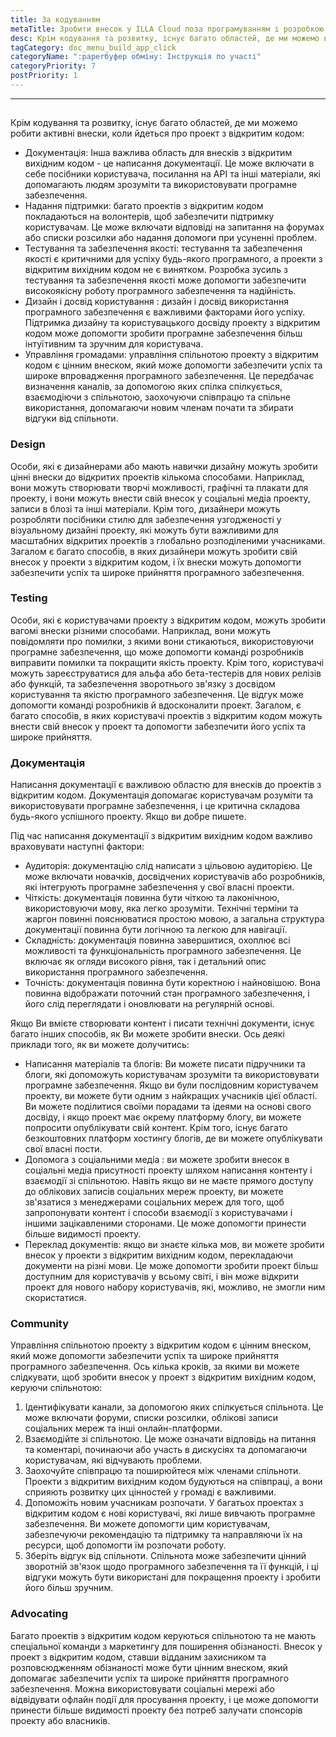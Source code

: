 ```yaml
---
title: За кодуванням
metaTitle: Зробити внесок у ILLA Cloud поза програмуванням і розробкою
desc: Крім кодування та розвитку, існує багато областей, де ми можемо внести активні внески до ILLA Cloud
tagCategory: doc_menu_build_app_click
categoryName: ":paperбуфер обміну: Інструкція по участі"
categoryPriority: 7
postPriority: 1
---
```


* * *

## <Heading hidden>Після кодування</Heading>

Крім кодування та розвитку, існує багато областей, де ми можемо робити активні внески, коли йдеться про проект з відкритим кодом:

-   Документація: Інша важлива область для внесків з відкритим вихідним кодом - це написання документації. Це може включати в себе посібники користувача, посилання на API та інші матеріали, які допомагають людям зрозуміти та використовувати програмне забезпечення.
-   Надання підтримки: багато проектів з відкритим кодом покладаються на волонтерів, щоб забезпечити підтримку користувачам. Це може включати відповіді на запитання на форумах або списки розсилки або надання допомоги при усуненні проблем.
-   Тестування та забезпечення якості: тестування та забезпечення якості є критичними для успіху будь-якого програмного, а проекти з відкритим вихідним кодом не є винятком. Розробка зусиль з тестування та забезпечення якості може допомогти забезпечити високоякісну роботу програмного забезпечення та надійність.
-   Дизайн і досвід користування : дизайн і досвід використання програмного забезпечення є важливими факторами його успіху. Підтримка дизайну та користувацького досвіду проекту з відкритим кодом може допомогти зробити програмне забезпечення більш інтуїтивним та зручним для користувача.
-   Управління громадами: управління спільнотою проекту з відкритим кодом є цінним внеском, який може допомогти забезпечити успіх та широке впровадження програмного забезпечення. Це передбачає визначення каналів, за допомогою яких спілка спілкується, взаємодіючи з спільнотою, заохочуючи співпрацю та спільне використання, допомагаючи новим членам почати та збирати відгуки від спільноти.

### [](https://www.illacloud.com/zh-CN/blog/opensource-for-non-developers#design)Design

Особи, які є дизайнерами або мають навички дизайну можуть зробити цінні внески до відкритих проектів кількома способами. Наприклад, вони можуть створювати творчі можливості, графічні та плакати для проекту, і вони можуть внести свій внесок у соціальні медіа проекту, записи в блозі та інші матеріали. Крім того, дизайнери можуть розробляти посібники стилю для забезпечення узгодженості у візуальному дизайні проекту, які можуть бути важливими для масштабних відкритих проектів з глобально розподіленими учасниками. Загалом є багато способів, в яких дизайнери можуть зробити свій внесок у проекти з відкритим кодом, і їх внески можуть допомогти забезпечити успіх та широке прийняття програмного забезпечення.

### [](https://www.illacloud.com/zh-CN/blog/opensource-for-non-developers#testing)Testing

Особи, які є користувачами проекту з відкритим кодом, можуть зробити вагомі внески різними способами. Наприклад, вони можуть повідомляти про помилки, з якими вони стикаються, використовуючи програмне забезпечення, що може допомогти команді розробників виправити помилки та покращити якість проекту. Крім того, користувачі можуть зареєструватися для альфа або бета-тестерів для нових релізів або функцій, та забезпечення зворотнього зв'язку з досвідом користування та якістю програмного забезпечення. Це відгук може допомогти команді розробників й вдосконалити проект. Загалом, є багато способів, в яких користувачі проектів з відкритим кодом можуть внести свій внесок у проект та допомогти забезпечити його успіх та широке прийняття.

### [](https://www.illacloud.com/zh-CN/blog/opensource-for-non-developers#documentation)Документація

Написання документації є важливою областю для внесків до проектів з відкритим кодом. Документація допомагає користувачам розуміти та використовувати програмне забезпечення, і це критична складова будь-якого успішного проекту. Якщо ви добре пишете.

Під час написання документації з відкритим вихідним кодом важливо враховувати наступні фактори:

-   Аудиторія: документацію слід написати з цільовою аудиторією. Це може включати новачків, досвідчених користувачів або розробників, які інтегрують програмне забезпечення у свої власні проекти.
-   Чіткість: документація повинна бути чіткою та лаконічною, використовуючи мову, яка легко зрозуміти. Технічні терміни та жаргон повинні пояснюватися простою мовою, а загальна структура документації повинна бути логічною та легкою для навігації.
-   Складність: документація повинна завершитися, охоплює всі можливості та функціональність програмного забезпечення. Це включає як огляди високого рівня, так і детальний опис використання програмного забезпечення.
-   Точність: документація повинна бути коректною і найновішою. Вона повинна відображати поточний стан програмного забезпечення, і його слід переглядати і оновлювати на регулярній основі.

Якщо Ви вмієте створювати контент і писати технічні документи, існує багато інших способів, як Ви можете зробити внески. Ось деякі приклади того, як ви можете долучитись:

-   Написання матеріалів та блогів: Ви можете писати підручники та блоги, які допоможуть користувачам зрозуміти та використовувати програмне забезпечення. Якщо ви були послідовним користувачем проекту, ви можете бути одним з найкращих учасників цієї області. Ви можете поділитися своїми порадами та ідеями на основі свого досвіду, і якщо проект має окрему платформу блогу, ви можете попросити опублікувати свій контент. Крім того, існує багато безкоштовних платформ хостингу блогів, де ви можете опублікувати свої власні пости.
-   Допомога з соціальними медіа : ви можете зробити внесок в соціальні медіа присутності проекту шляхом написання контенту і взаємодії зі спільнотою. Навіть якщо ви не маєте прямого доступу до облікових записів соціальних мереж проекту, ви можете зв'язатися з менеджерами соціальних мереж для того, щоб запропонувати контент і способи взаємодії з користувачами і іншими зацікавленими сторонами. Це може допомогти принести більше видимості проекту.
-   Переклад документів: якщо ви знаєте кілька мов, ви можете зробити внесок у проекти з відкритим вихідним кодом, перекладаючи документи на різні мови. Це може допомогти зробити проект більш доступним для користувачів у всьому світі, і він може відкрити проект для нового набору користувачів, які, можливо, не змогли ним скористатися.

### [](https://www.illacloud.com/zh-CN/blog/opensource-for-non-developers#community)Community

Управління спільнотою проекту з відкритим кодом є цінним внеском, який може допомогти забезпечити успіх та широке прийняття програмного забезпечення. Ось кілька кроків, за якими ви можете слідкувати, щоб зробити внесок у проект з відкритим вихідним кодом, керуючи спільнотою:

1.  Ідентифікувати канали, за допомогою яких спілкується спільнота. Це може включати форуми, списки розсилки, облікові записи соціальних мереж та інші онлайн-платформи.
2.  Взаємодійте зі спільнотою. Це може означати відповідь на питання та коментарі, починаючи або участь в дискусіях та допомагаючи користувачам, які відчувають проблеми.
3.  Заохочуйте співпрацю та поширюйтеся між членами спільноти. Проекти з відкритим вихідним кодом будуються на співпраці, а вони сприяють розвитку цих цінностей у громаді є важливими.
4.  Допоможіть новим учасникам розпочати. У багатьох проектах з відкритим кодом є нові користувачі, які лише вивчають програмне забезпечення. Ви можете допомогти цим користувачам, забезпечуючи рекомендацію та підтримку та направляючи їх на ресурси, щоб допомогти їм розпочати роботу.
5.  Зберіть відгук від спільноти. Спільнота може забезпечити цінний зворотній зв'язок щодо програмного забезпечення та її функцій, і ці відгуки можуть бути використані для покращення проекту і зробити його більш зручним.

### [](https://www.illacloud.com/zh-CN/blog/opensource-for-non-developers#advocating)Advocating

Багато проектів з відкритим кодом керуються спільнотою та не мають спеціальної команди з маркетингу для поширення обізнаності. Внесок у проект з відкритим кодом, ставши відданим захисником та розповсюдженням обізнаності може бути цінним внеском, який допомагає забезпечити успіх та широке прийняття програмного забезпечення. Можна використовувати соціальні мережі або відвідувати офлайн події для просування проекту, і це може допомогти принести більше видимості проекту без потреб залучати спонсорів проекту або власників.
